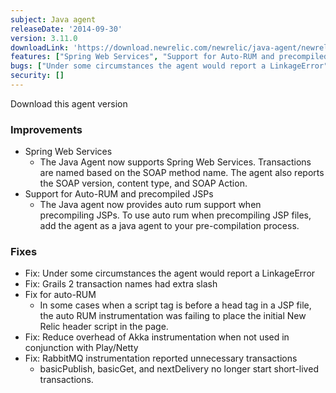 ```yaml
---
subject: Java agent
releaseDate: '2014-09-30'
version: 3.11.0
downloadLink: 'https://download.newrelic.com/newrelic/java-agent/newrelic-agent/3.11.0/'
features: ["Spring Web Services", "Support for Auto-RUM and precompiled JSPs"]
bugs: ["Under some circumstances the agent would report a LinkageError", "Grails 2 transaction names had extra slash", "Fix for auto-RUM", "Reduce overhead of Akka instrumentation when not used in conjunction with Play/Netty", "RabbitMQ instrumentation reported unnecessary transactions"]
security: []
---
```


<ButtonGroup>
  <ButtonLink
    role="button"
    to="https://download.newrelic.com/newrelic/java-agent/newrelic-agent/3.11.0/"
    variant="primary"
  >
    Download this agent version
  </ButtonLink>
</ButtonGroup>

### Improvements

* Spring Web Services
  * The Java Agent now supports Spring Web Services. Transactions are named based on the SOAP method name. The agent also reports the SOAP version, content type, and SOAP Action.
* Support for Auto-RUM and precompiled JSPs
  * The Java agent now provides auto rum support when precompiling JSPs. To use auto rum when precompiling JSP files, add the agent as a java agent to your pre-compilation process.

### Fixes

* Fix: Under some circumstances the agent would report a LinkageError
* Fix: Grails 2 transaction names had extra slash
* Fix for auto-RUM
  * In some cases when a script tag is before a head tag in a JSP file, the auto RUM instrumentation was failing to place the initial New Relic header script in the page.
* Fix: Reduce overhead of Akka instrumentation when not used in conjunction with Play/Netty
* Fix: RabbitMQ instrumentation reported unnecessary transactions
  * basicPublish, basicGet, and nextDelivery no longer start short-lived  transactions.
